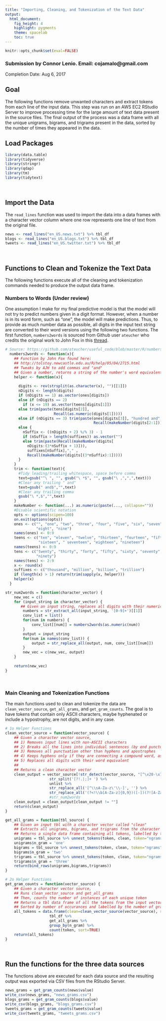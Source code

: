 ```yaml
---
title: "Importing, Cleaning, and Tokenization of the Text Data"
output: 
  html_document: 
    fig_height: 4
    highlight: pygments
    theme: spacelab
    toc: true
---
```


```r
knitr::opts_chunk$set(eval=FALSE)
```


### Submission by Connor Lenio. Email: cojamalo@gmail.com
Completion Date: Aug 6, 2017

## Goal

The following functions remove unwanted characters and extract tokens from each line of the input data. This step was run on an AWS EC2 RStudio Server to improve processing time for the large amount of text data present in the source files. The final output of the process was a data frame with all the unique unigrams, bigrams, and trigrams present in the data, sorted by the number of times they appeared in the data. 

## Load Packages

```r
library(data.table)
library(tidyverse)
library(stringr)
library(qdap)
library(tm)
library(tidytext)
```
<br>

## Import the Data

The `read_lines` function was used to import the data into a data frames with a character vector column where one row represents one line of text from the original file.
```r
news <- read_lines("en_US.news.txt") %>% tbl_df
blogs <- read_lines("en_US.blogs.txt") %>% tbl_df
tweets <- read_lines("en_US.twitter.txt") %>% tbl_df
```
<br>

## Functions to Clean and Tokenize the Text Data

The following functions execute all of the cleaning and tokenization commands needed to produce the output data frame. 

### Numbers to Words (Under review)

One assumption I make for my final predictive model is that the model will not try to predict numbers given in a digit format. However, when a number is in its word form, such as "one", the model will make predictions. Thus, to provide as much number data as possible, all digits in the input text string are converted to their word versions using the following two functions. The first function, `numbers2words` is sourced from Github user `ateucher` who credits the original work to John Fox in this [thread](http://tolstoy.newcastle.edu.au/R/help/05/04/2715.html).

```r
# Source: https://github.com/ateucher/useful_code/blob/master/R/numbers2words.r
  numbers2words <- function(x){
    ## Function by John Fox found here: 
    ## http://tolstoy.newcastle.edu.au/R/help/05/04/2715.html
    ## Tweaks by AJH to add commas and "and"
    ## Given a number, returns a string of the number's word equivalent
    helper <- function(x){
      
      digits <- rev(strsplit(as.character(x), "")[[1]])
      nDigits <- length(digits)
      if (nDigits == 1) as.vector(ones[digits])
      else if (nDigits == 2)
        if (x <= 19) as.vector(teens[digits[1]])
      else trim(paste(tens[digits[2]],
                      Recall(as.numeric(digits[1]))))
      else if (nDigits == 3) trim(paste(ones[digits[3]], "hundred and", 
                                        Recall(makeNumber(digits[2:1]))))
      else {
        nSuffix <- ((nDigits + 2) %/% 3) - 1
        if (nSuffix > length(suffixes)) as.vector("")
        else trim(paste(Recall(makeNumber(digits[
          nDigits:(3*nSuffix + 1)])),
          suffixes[nSuffix],"," ,
          Recall(makeNumber(digits[(3*nSuffix):1]))))
      }
    }
    trim <- function(text){
      #Tidy leading/trailing whitespace, space before comma
      text=gsub("^\ ", "", gsub("\ *$", "", gsub("\ ,",",",text)))
      #Clear any trailing " and"
      text=gsub(" and$","",text)
      #Clear any trailing comma
      gsub("\ *,$","",text)
    }  
    makeNumber <- function(...) as.numeric(paste(..., collapse=""))     
    #Disable scientific notation
    opts <- options(scipen=100) 
    on.exit(options(opts)) 
    ones <- c("", "one", "two", "three", "four", "five", "six", "seven",
              "eight", "nine") 
    names(ones) <- 0:9 
    teens <- c("ten", "eleven", "twelve", "thirteen", "fourteen", "fifteen",
               "sixteen", " seventeen", "eighteen", "nineteen")
    names(teens) <- 0:9 
    tens <- c("twenty", "thirty", "forty", "fifty", "sixty", "seventy", "eighty",
              "ninety") 
    names(tens) <- 2:9 
    x <- round(x)
    suffixes <- c("thousand", "million", "billion", "trillion")     
    if (length(x) > 1) return(trim(sapply(x, helper)))
    helper(x)
  }

str_num2words = function(character_vector) {
    new_vec = c()
    for (input_string in character_vector) {
       ## Given an input string, replaces all digits with their numeric equivalents using numbers2words()
        numbers = str_extract_all(input_string, '[0-9]+')[[1]]
        conv_list = list()
        for(num in numbers) {
            conv_list[[num]] = numbers2words(as.numeric(num))
        }
        output = input_string
        for(num in names(conv_list)) {
            output = str_replace_all(output, num, conv_list[[num]])
        }
        new_vec = c(new_vec, output)
    }
    
    return(new_vec)
}
```
<br>

### Main Cleaning and Tokenization Functions

The main functions used to clean and tokenize the data are `clean_vector_source`, `get_all_grams`, and `get_gram_counts`. The goal is to have tokens that contain only ASCII characters, maybe hyphenated or include a hypostrophy, are not digits, and in any case.

```r
# 1o Helper Functions
clean_vector_source = function(vector_source) {
    ## Given a character vector source,
    ## 1) Removes input lines with non-ASCII characters
    ## 2) Breaks all the lines into individual sentences (by end punctuation)
    ## 3) Removes all punctuation other than hyphens and apostrophes
    ## 4) Keeps hyphens only if they are connecting a compound word, as in "Part-time student"
    ## 5) Replaces all digits with their word equivalent
    ## 
    ## Returns a clean character vector
    clean_output = vector_source[!str_detect(vector_source, "[^\x20-\x7E]")] %>%
                    str_split('[?!.|;]+ ') %>%
                    unlist %>%
                    str_replace_all('[^\\sA-Za-z\'\\-]', '') %>%
                    str_replace_all('(?<!\\b[A-Za-z]{0,9})([-])(?![A-Za-z]+\\b)', "") 
                    #str_num2words
    clean_output = clean_output[clean_output != ""]
    return(clean_output)
}

get_all_grams = function(tbl_source) {
    ## Given an input tbl with a character vector called "clean"
    ## Extracts all unigrams, bigrams, and trigrams from the character vector
    ## Returns a single data frame containing all tokens, labelled by the number of grams
    unigrams = tbl_source %>% unnest_tokens(token, clean, token="ngrams", n = 1, to_lower=FALSE) 
    unigrams$n_gram = 'one'
    bigrams = tbl_source %>% unnest_tokens(token, clean, token="ngrams", n = 2, to_lower=FALSE) 
    bigrams$n_gram = 'two'
    trigrams = tbl_source %>% unnest_tokens(token, clean, token="ngrams", n = 3, to_lower=FALSE) 
    trigrams$n_gram = 'three'
    return(bind_rows(unigrams,bigrams,trigrams))
}

# 2o Helper Functions
get_gram_counts = function(vector_source) {
    ## Given a character vector source,
    ## Runs clean_vector_source and get_all_grams
    ## Then, counts the number of instances of each unique token
    ## Returns a tbl data frame of all the tokens from the input vector
    ## Sorted by number of occurances and labelled by the number of grams in each token
    all_tokens = data.frame(clean=clean_vector_source(vector_source), stringsAsFactors = FALSE) %>%
                    tbl_df %>%
                    get_all_grams %>% 
                    group_by(n_gram) %>% 
                    count(token, sort=TRUE)
    return(all_tokens)
}
```
<br>

## Run the functions for the three data sources

The functions above are executed for each data source and the resulting output was exported via CSV files from the RStudio Server.

```r
news_grams = get_gram_counts(news$value)
write_csv(news_grams, "news_grams.csv")
blogs_grams = get_gram_counts(blogs$value)
write_csv(blogs_grams, "blogs_grams.csv")
tweets_grams = get_gram_counts(tweets$value)
write_csv(tweets_grams, "tweets_grams.csv")
```

<br>

